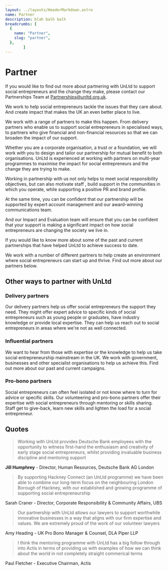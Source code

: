 ```yaml
---
layout: ../layouts/HeaderMarkdown.astro
name: Partner
description: blah balh balh
breadcrumbs: [
  {
    name: "Partner",
    slug: "partner",
  },
        ]
---
```


# Partner

If you would like to find out more about partnering with UnLtd to support social entrepreneurs and the change they make, please contact our Partnerships Team at [Partnerships@unltd.org.uk](mailto:Partnerships@unltd.org.uk).

We work to help social entrepreneurs tackle the issues that they care about. And create impact that makes the UK an even better place to live.

We work with a range of partners to make this happen. From delivery partners who enable us to support social entrepreneurs in specialised ways, to partners who give financial and non-financial resources so that we can broaden the impact of our support.

Whether you are a corporate organisation, a trust or a foundation, we will work with you to design and tailor our partnership for mutual benefit to both organisations. UnLtd is experienced at working with partners on multi-year programmes to maximise the impact for social entrepreneurs and the change they are trying to make.

Working in partnership with us not only helps to meet social responsibility objectives, but can also motivate staff , build support in the communities in which you operate, while supporting a positive PR and brand profile.

At the same time, you can be confident that our partnership will be supported by expert account management and our award-winning communications team.

And our Impact and Evaluation team will ensure that you can be confident that your support is making a significant impact on how social entrepreneurs are changing the society we live in.

If you would like to know more about some of the past and current partnerships that have helped UnLtd to achieve success to date.

We work with a number of different partners to help create an environment where social entrepreneurs can start up and thrive. Find out more about our partners below.

## Other ways to partner with UnLtd

### Delivery partners

Our delivery partners help us offer social entrepreneurs the support they need. They might offer expert advice to specific kinds of social entrepreneurs such as young people or graduates, have industry knowledge or provide local expertise. They can help us reach out to social entrepreneurs in areas where we're not as well connected.

### Influential partners

We want to hear from those with expertise or the knowledge to help us take social entrepreneurship mainstream in the UK. We work with government, businesses and other specialist organisations to help us achieve this. Find out more about our past and current campaigns.

### Pro-bono partners

Social entrepreneurs can often feel isolated or not know where to turn for advice or specific skills. Our volunteering and pro-bono partners offer their expertise with social entrepreneurs through mentoring or skills sharing. Staff get to give-back, learn new skills and lighten the load for a social entrepreneur.

## Quotes

> Working with UnLtd provides Deutsche Bank employees with the opportunity to witness first-hand the enthusiasm and creativity of early stage social entrepreneurs, whilst providing invaluable business discipline and mentoring support

**Jill Humphrey** - Director, Human Resources, Deutsche Bank AG London

> By supporting Hackney Connect (an UnLtd programme) we have been able to combine our long-term focus on the neighbouring London Borough of Hackney, with our established and growing programme of supporting social entrepreneurship

Sarah Craner - Director, Corporate Responsibility & Community Affairs, UBS

> Our partnership with UnLtd allows our lawyers to support worthwhile innovative businesses in a way that aligns with our firm expertise and values. We are extremely proud of the work of our volunteer lawyers

Amy Heading - UK Pro Bono Manager & Counsel, DLA Piper LLP

> I think the mentoring programme with UnLtd has a big follow through into Actis in terms of providing us with examples of how we can think about the world in not completely straight commerical terms

Paul Fletcher - Executive Chairman, Actis
